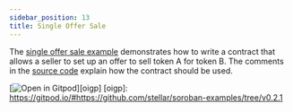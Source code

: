 ```yaml
---
sidebar_position: 13
title: Single Offer Sale
---
```


The [single offer sale example] demonstrates how to write a contract that allows
a seller to set up an offer to sell token A for token B. The comments in the
[source code] explain how the contract should be used.

[![Open in Gitpod](https://gitpod.io/button/open-in-gitpod.svg)][oigp]
[oigp]: https://gitpod.io/#https://github.com/stellar/soroban-examples/tree/v0.2.1

[single offer sale example]: https://github.com/stellar/soroban-examples/tree/v0.2.1/single_offer
[source code]: https://github.com/stellar/soroban-examples/blob/v0.2.1/single_offer/src/lib.rs#L131
